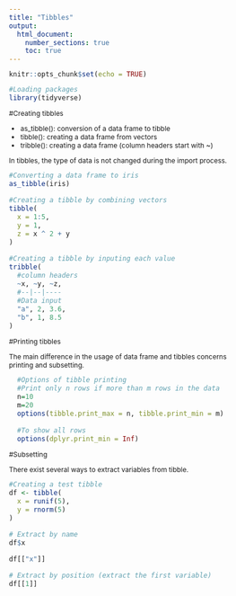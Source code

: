 ```yaml
---
title: "Tibbles"
output: 
  html_document:
    number_sections: true
    toc: true
---
```


<style type="text/css">

body{ /* Normal  */
      font-size: 12px;
  }
td {  /* Table  */
  font-size: 8px;
}
h1.title {
  font-size: 38px;
  color: DarkRed;
}
h1 { /* Header 1 */
  font-size: 28px;
  color: DarkBlue;
}
h2 { /* Header 2 */
    font-size: 22px;
  color: DarkBlue;
}
h3 { /* Header 3 */
  font-size: 18px;
  font-family: "Times New Roman", Times, serif;
  color: DarkBlue;
}
code.r{ /* Code block */
    font-size: 12px;
}
pre { /* Code block - determines code spacing between lines */
    font-size: 14px;
}
</style>

```r
knitr::opts_chunk$set(echo = TRUE)
```

```r
#Loading packages
library(tidyverse)
```

#Creating tibbles

* as_tibble(): conversion of a data frame to tibble
* tibble(): creating a data frame from vectors
* tribble(): creating a data frame (column headers start with ~)

In tibbles, the type of data is not changed during the import process.
```r
#Converting a data frame to iris
as_tibble(iris)

#Creating a tibble by combining vectors
tibble(
  x = 1:5, 
  y = 1, 
  z = x ^ 2 + y
)

#Creating a tibble by inputing each value
tribble(
  #column headers
  ~x, ~y, ~z,
  #--|--|----
  #Data input
  "a", 2, 3.6,
  "b", 1, 8.5
)
```

#Printing tibbles

The main difference in the usage of data frame and tibbles concerns printing and subsetting.

```r
  #Options of tibble printing
  #Print only n rows if more than m rows in the data
  n=10
  m=20
  options(tibble.print_max = n, tibble.print_min = m)
  
  #To show all rows
  options(dplyr.print_min = Inf)
```

#Subsetting

There exist several ways to extract variables from tibble.
```r
#Creating a test tibble
df <- tibble(
  x = runif(5),
  y = rnorm(5)
)

# Extract by name
df$x

df[["x"]]

# Extract by position (extract the first variable)
df[[1]]

```

